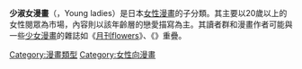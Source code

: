 '''少淑女漫畫'''（{{jpn|kn=ヤング・レディース|rm=Yangu Redīsu}}，Young ladies）是日本[[女性漫畫|女性漫畫]]的子分類。其主要以20歲以上的女性閱眾為市場，內容則以該年齡層的戀愛描寫為主。其讀者群和漫畫作者可能與一些[[少女漫畫|少女漫畫]]的雜誌如《[[月刊flowers|月刊flowers]]》、《{{link-ja|MELODY (雜誌)|MELODY (雑誌)|MELODY}}》重疊。

{{Manga-stub}}

[[Category:漫畫類型|Category:漫畫類型]]
[[Category:女性向漫畫|Category:女性向漫畫]]